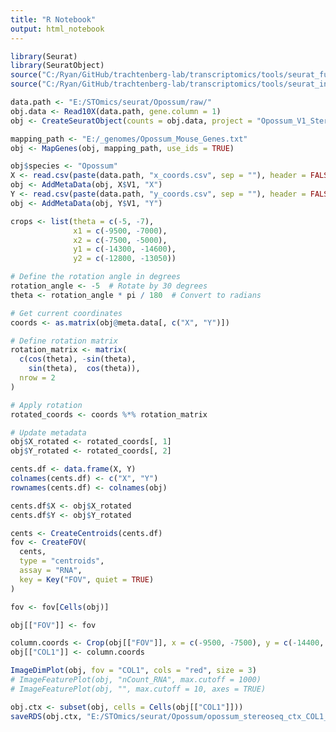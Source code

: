 ```yaml
---
title: "R Notebook"
output: html_notebook
---
```



```r

library(Seurat)
library(SeuratObject)
source("C:/Ryan/GitHub/trachtenberg-lab/transcriptomics/tools/seurat_functions.R")
source("C:/Ryan/GitHub/trachtenberg-lab/transcriptomics/tools/seurat_integration_functions.R")

data.path <- "E:/STOmics/seurat/Opossum/raw/"
obj.data <- Read10X(data.path, gene.column = 1)
obj <- CreateSeuratObject(counts = obj.data, project = "Opossum_V1_Stereo-seq")

mapping_path <- "E:/_genomes/Opossum_Mouse_Genes.txt"
obj <- MapGenes(obj, mapping_path, use_ids = TRUE)

obj$species <- "Opossum"
X <- read.csv(paste(data.path, "x_coords.csv", sep = ""), header = FALSE) * -1
obj <- AddMetaData(obj, X$V1, "X")
Y <- read.csv(paste(data.path, "y_coords.csv", sep = ""), header = FALSE) * -1
obj <- AddMetaData(obj, Y$V1, "Y")

crops <- list(theta = c(-5, -7), 
              x1 = c(-9500, -7000), 
              x2 = c(-7500, -5000), 
              y1 = c(-14300, -14600), 
              y2 = c(-12800, -13050))

# Define the rotation angle in degrees
rotation_angle <- -5  # Rotate by 30 degrees
theta <- rotation_angle * pi / 180  # Convert to radians

# Get current coordinates
coords <- as.matrix(obj@meta.data[, c("X", "Y")])

# Define rotation matrix
rotation_matrix <- matrix(
  c(cos(theta), -sin(theta),
    sin(theta),  cos(theta)),
  nrow = 2
)

# Apply rotation
rotated_coords <- coords %*% rotation_matrix

# Update metadata
obj$X_rotated <- rotated_coords[, 1]
obj$Y_rotated <- rotated_coords[, 2]

cents.df <- data.frame(X, Y)
colnames(cents.df) <- c("X", "Y")
rownames(cents.df) <- colnames(obj)

cents.df$X <- obj$X_rotated
cents.df$Y <- obj$Y_rotated

cents <- CreateCentroids(cents.df)
fov <- CreateFOV(
  cents, 
  type = "centroids",
  assay = "RNA",
  key = Key("FOV", quiet = TRUE)
)

fov <- fov[Cells(obj)]

obj[["FOV"]] <- fov

column.coords <- Crop(obj[["FOV"]], x = c(-9500, -7500), y = c(-14400, -12800), coords = "plot")
obj[["COL1"]] <- column.coords

```


```r

ImageDimPlot(obj, fov = "COL1", cols = "red", size = 3)
# ImageFeaturePlot(obj, "nCount_RNA", max.cutoff = 1000)
# ImageFeaturePlot(obj, "", max.cutoff = 10, axes = TRUE)

```






```r

obj.ctx <- subset(obj, cells = Cells(obj[["COL1"]]))
saveRDS(obj.ctx, "E:/STOmics/seurat/Opossum/opossum_stereoseq_ctx_COL1_EXT.rds")

```

